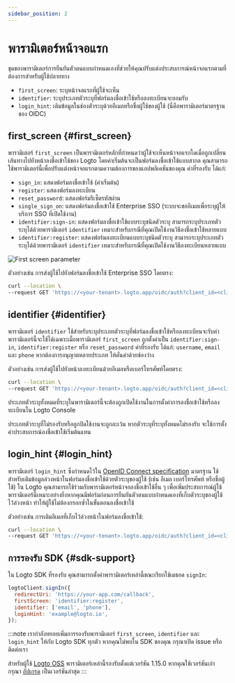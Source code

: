 ```yaml
---
sidebar_position: 2
---
```


# พารามิเตอร์หน้าจอแรก

ชุดของพารามิเตอร์การยืนยันตัวตนแบบกำหนดเองที่ช่วยให้คุณปรับแต่งประสบการณ์หน้าจอแรกตามที่ต้องการสำหรับผู้ใช้ปลายทาง

- `first_screen`: ระบุหน้าจอแรกที่ผู้ใช้จะเห็น
- `identifier`: ระบุประเภทตัวระบุที่ฟอร์มลงชื่อเข้าใช้หรือลงทะเบียนจะยอมรับ
- `login_hint`: เติมข้อมูลในช่องตัวระบุด้วยอีเมลหรือชื่อผู้ใช้ของผู้ใช้ (นี่คือพารามิเตอร์มาตรฐานของ OIDC)

## first_screen \{#first_screen}

พารามิเตอร์ `first_screen` เป็นพารามิเตอร์หลักที่กำหนดว่าผู้ใช้จะเห็นหน้าจอแรกใดเมื่อถูกเปลี่ยนเส้นทางไปยังหน้าลงชื่อเข้าใช้ของ Logto โดยค่าเริ่มต้นจะเป็นฟอร์มลงชื่อเข้าใช้แบบสากล คุณสามารถใช้พารามิเตอร์นี้เพื่อปรับแต่งหน้าจอแรกตามความต้องการของแอปพลิเคชันของคุณ ค่าที่รองรับ ได้แก่:

- `sign_in`: แสดงฟอร์มลงชื่อเข้าใช้ (ค่าเริ่มต้น)
- `register`: แสดงฟอร์มลงทะเบียน
- `reset_password`: แสดงฟอร์มรีเซ็ตรหัสผ่าน
- `single_sign_on`: แสดงฟอร์มลงชื่อเข้าใช้ Enterprise SSO (ระบบจะขออีเมลเพื่อระบุผู้ให้บริการ SSO ที่เปิดใช้งาน)
- `identifier:sign-in`: แสดงฟอร์มลงชื่อเข้าใช้แบบระบุชนิดตัวระบุ สามารถระบุประเภทตัวระบุได้ด้วยพารามิเตอร์ `identifier` เหมาะสำหรับกรณีที่คุณเปิดใช้งานวิธีลงชื่อเข้าใช้หลายแบบ
- `identifier:register`: แสดงฟอร์มลงทะเบียนแบบระบุชนิดตัวระบุ สามารถระบุประเภทตัวระบุได้ด้วยพารามิเตอร์ `identifier` เหมาะสำหรับกรณีที่คุณเปิดใช้งานวิธีลงทะเบียนหลายแบบ

<img src="/img/assets/first-screen-parameter.png" alt="First screen parameter" />

ตัวอย่างเช่น การส่งผู้ใช้ไปยังฟอร์มลงชื่อเข้าใช้ Enterprise SSO โดยตรง:

```sh
curl --location \
--request GET 'https://<your-tenant>.logto.app/oidc/auth?client_id=<client_id>&...&first_screen=single_sign_on'
```

## identifier \{#identifier}

พารามิเตอร์ `identifier` ใช้สำหรับระบุประเภทตัวระบุที่ฟอร์มลงชื่อเข้าใช้หรือลงทะเบียนจะรับค่า พารามิเตอร์นี้จะใช้ได้เฉพาะเมื่อพารามิเตอร์ `first_screen` ถูกตั้งค่าเป็น `identifier:sign-in`, `identifier:register` หรือ `reset_password` ค่าที่รองรับ ได้แก่: `username`, `email` และ `phone` หากต้องการอนุญาตหลายประเภท ให้คั่นค่าด้วยช่องว่าง

ตัวอย่างเช่น การส่งผู้ใช้ไปยังหน้าลงทะเบียนด้วยอีเมลหรือเบอร์โทรศัพท์โดยตรง:

```sh
curl --location \
--request GET 'https://<your-tenant>.logto.app/oidc/auth?client_id=<client_id>&...&first_screen=identifier:register&identifier=email phone'
```

ประเภทตัวระบุทั้งหมดที่ระบุในพารามิเตอร์นี้จะต้องถูกเปิดใช้งานในการตั้งค่าการลงชื่อเข้าใช้หรือลงทะเบียนใน Logto Console

ประเภทตัวระบุที่ไม่รองรับหรือถูกปิดใช้งานจะถูกละเว้น หากตัวระบุที่ระบุทั้งหมดไม่รองรับ จะใช้การตั้งค่าประสบการณ์ลงชื่อเข้าใช้เริ่มต้นแทน

## login_hint \{#login_hint}

พารามิเตอร์ `login_hint` ซึ่งกำหนดไว้ใน [OpenID Connect specification](https://openid.net/specs/openid-connect-core-1_0.html#AuthorizationEndpoint) มาตรฐาน ใช้สำหรับเติมข้อมูลล่วงหน้าในฟอร์มลงชื่อเข้าใช้ด้วยตัวระบุของผู้ใช้ (เช่น อีเมล เบอร์โทรศัพท์ หรือชื่อผู้ใช้) ใน Logto คุณสามารถใช้ร่วมกับพารามิเตอร์หน้าจอลงชื่อเข้าใช้อื่น ๆ เพื่อเพิ่มประสบการณ์ผู้ใช้ พารามิเตอร์นี้เหมาะอย่างยิ่งหากคุณมีฟอร์มก่อนการยืนยันตัวตนแบบกำหนดเองที่เก็บตัวระบุของผู้ใช้ไว้ล่วงหน้า ทำให้ผู้ใช้ไม่ต้องกรอกซ้ำในขั้นตอนลงชื่อเข้าใช้

ตัวอย่างเช่น การเติมอีเมลที่เก็บไว้ล่วงหน้าในฟอร์มลงชื่อเข้าใช้:

```sh
curl --location \
--request GET 'https://<your-tenant>.logto.app/oidc/auth?client_id=<client_id>&...&first_screen=identifier:sign_in&identifier=email&login_hint=example@logto.io
```

## การรองรับ SDK \{#sdk-support}

ใน Logto SDK ที่รองรับ คุณสามารถตั้งค่าพารามิเตอร์เหล่านี้ขณะเรียกใช้เมธอด `signIn`:

```javascript
logtoClient.signIn({
  redirectUri: 'https://your-app.com/callback',
  firstScreen: 'identifier:register',
  identifier: ['email', 'phone'],
  loginHint: 'example@logto.io',
});
```

:::note
เรากำลังทยอยเพิ่มการรองรับพารามิเตอร์ `first_screen`, `identifier` และ `login_hint` ให้กับ Logto SDK ทุกตัว หากคุณไม่พบใน SDK ของคุณ กรุณาเปิด issue หรือ ติดต่อเรา

สำหรับผู้ใช้ [Logto OSS](/logto-oss) พารามิเตอร์เหล่านี้รองรับตั้งแต่เวอร์ชัน 1.15.0 หากคุณใช้เวอร์ชันเก่า กรุณา [อัปเกรด](/logto-oss/upgrading-oss-version) เป็นเวอร์ชันล่าสุด
:::
